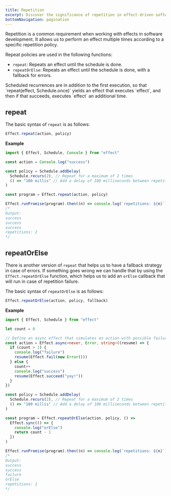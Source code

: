 ```yaml
---
title: Repetition
excerpt: Discover the significance of repetition in effect-driven software development with functions like `repeat` and `repeatOrElse`. Explore repeat policies, which enable you to execute effects multiple times according to specific criteria. Learn the syntax and examples of `repeat` and `repeatOrElse` for effective handling of repeated actions, including optional fallback strategies for errors.
bottomNavigation: pagination
---
```


Repetition is a common requirement when working with effects in software development. It allows us to perform an effect multiple times according to a specific repetition policy.

Repeat policies are used in the following functions:

- `repeat`: Repeats an effect until the schedule is done.
- `repeatOrElse`: Repeats an effect until the schedule is done, with a fallback for errors.

<Warning>
  Scheduled recurrences are in addition to the first execution, so that
  `repeat(effect, Schedule.once)` yields an effect that executes `effect`, and
  then if that succeeds, executes `effect` an additional time.
</Warning>

## repeat

The basic syntax of `repeat` is as follows:

```ts
Effect.repeat(action, policy)
```

**Example**

```ts twoslash
import { Effect, Schedule, Console } from "effect"

const action = Console.log("success")

const policy = Schedule.addDelay(
  Schedule.recurs(2), // Repeat for a maximum of 2 times
  () => "100 millis" // Add a delay of 100 milliseconds between repetitions
)

const program = Effect.repeat(action, policy)

Effect.runPromise(program).then((n) => console.log(`repetitions: ${n}`))
/*
Output:
success
success
success
repetitions: 2
*/
```

## repeatOrElse

There is another version of `repeat` that helps us to have a fallback strategy in case of errors.
If something goes wrong we can handle that by using the `Effect.repeatOrElse` function,
which helps us to add an `orElse` callback that will run in case of repetition failure.

The basic syntax of `repeatOrElse` is as follows:

```ts
Effect.repeatOrElse(action, policy, fallback)
```

**Example**

```ts twoslash
import { Effect, Schedule } from "effect"

let count = 0

// Define an async effect that simulates an action with possible failures
const action = Effect.async<never, Error, string>((resume) => {
  if (count > 1) {
    console.log("failure")
    resume(Effect.fail(new Error()))
  } else {
    count++
    console.log("success")
    resume(Effect.succeed("yay!"))
  }
})

const policy = Schedule.addDelay(
  Schedule.recurs(2), // Repeat for a maximum of 2 times
  () => "100 millis" // Add a delay of 100 milliseconds between repetitions
)

const program = Effect.repeatOrElse(action, policy, () =>
  Effect.sync(() => {
    console.log("orElse")
    return count - 1
  })
)

Effect.runPromise(program).then((n) => console.log(`repetitions: ${n}`))
/*
Output:
success
success
failure
orElse
repetitions: 1
*/
```
